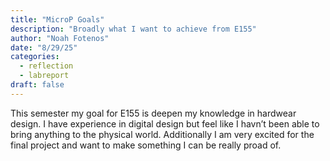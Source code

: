 ```yaml
---
title: "MicroP Goals"
description: "Broadly what I want to achieve from E155"
author: "Noah Fotenos"
date: "8/29/25"
categories:
  - reflection
  - labreport
draft: false
---
```


This semester my goal for E155 is deepen my knowledge in hardwear design. I have experience in digital design but feel like I havn't been able to bring anything to the physical world. Additionally I am very excited for the final project and want to make something I can be really proad of. 